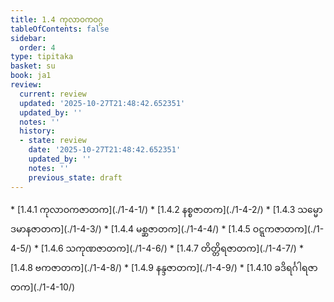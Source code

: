 ```yaml
---
title: 1.4 ကုလာဝကဝဂ္ဂ
tableOfContents: false
sidebar:
  order: 4
type: tipitaka
basket: su
book: ja1
review:
  current: review
  updated: '2025-10-27T21:48:42.652351'
  updated_by: ''
  notes: ''
  history:
  - state: review
    date: '2025-10-27T21:48:42.652351'
    updated_by: ''
    notes: ''
    previous_state: draft
---
```



<ReviewStatus review={frontmatter.review} showDetails={true} />

<HypothesisAnnotation frontmatter={frontmatter} />

<DynamicBreadcrumb />



<TableOfContents book="ja1" section="1.4">
* [1.4.1 ကုလာဝကဇာတက](./1-4-1/)
* [1.4.2 နစ္စဇာတက](./1-4-2/)
* [1.4.3 သမ္မောဒမာနဇာတက](./1-4-3/)
* [1.4.4 မစ္ဆဇာတက](./1-4-4/)
* [1.4.5 ဝဋ္ဋကဇာတက](./1-4-5/)
* [1.4.6 သကုဏဇာတက](./1-4-6/)
* [1.4.7 တိတ္တိရဇာတက](./1-4-7/)
* [1.4.8 ဗကဇာတက](./1-4-8/)
* [1.4.9 နန္ဒဇာတက](./1-4-9/)
* [1.4.10 ခဒိရင်္ဂါရဇာတက](./1-4-10/)
</TableOfContents>